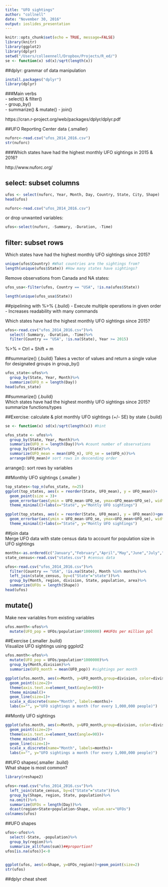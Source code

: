 ```yaml
---
title: "UFO sightings"
author: "collnell"
date: "November 30, 2016"
output: ioslides_presentation
---
```


```r
knitr::opts_chunk$set(echo = TRUE, message=FALSE)
library(knitr)
library(ggplot2)
library(dplyr)
setwd("/Users/colleennell/Dropbox/Projects/R_ed/")
se <- function(x) sd(x)/sqrt(length(x))
```

##dplyr: grammar of data manipulation    

```r
install.packages("dplyr")
library(dplyr)
```  
###Main verbs  
- select() & filter()  
- group_by()  
- summarize() & mutate() 
- join()  

https://cran.r-project.org/web/packages/dplyr/dplyr.pdf


##UFO Reporting Center data  {.smaller}  
    
```r
nuforc<-read.csv("ufos_2014_2016.csv")
str(nuforc)
```  
###Which states have had the highest monthly UFO sightings in 2015 & 2016?  

http://www.nuforc.org/

## select: subset columns  {.smaller .build}  

```r
ufos <- select(nuforc, Year, Month, Day, Country, State, City, Shape)
head(ufos)
```  
```r
nuforc<-read.csv("ufos_2014_2016.csv")
```
or drop unwanted variables:  
```r
ufos<-select(nuforc, -Summary, -Duration, -Time)
```  

## filter: subset rows {.build} 
Which states have had the highest monthly UFO sightings since 2015?    
```r
unique(ufos$Country) #What countries are the sightings from?
length(unique(ufos$State)) #How many states have sightings?
```
Remove observations from Canada and NA states:    
```r
ufos_usa<-filter(ufos, Country == "USA", !is.na(ufos$State))

length(unique(ufos_usa$State)) 
```  

##pipelining with %>%    {.build}
- Execute multiple operations in given order   
- Increases readability with many commands 
  
Which states have had the highest monthly UFO sightings since 2015?  
```r
ufos<-read.csv("ufos_2014_2016.csv")%>%
  select(-Summary, -Duration, -Time)%>%
  filter(Country == "USA", !is.na(State), Year >= 2015)
```   
  
%>% = Ctrl + Shift + m  

##summarize()  {.build} 
Takes a vector of values and return a single value for designated groups in group_by()  

```r
ufos_state<-ufos%>%
  group_by(State, Year, Month)%>%
  summarize(UFO_n = length(Day))
head(ufos_state)
``` 


##summarize()  {.build}    
Which states have had the highest monthly UFO sightings since 2015?  
summarize functions/types  

##Exercise: calculate & plot monthly UFO sightings (+/- SE) by state  {.build}
```r
se <- function(x) sd(x)/sqrt(length(x)) #hint
```  


```r
ufos_state <- ufos%>%
  group_by(State, Year, Month)%>%
  summarize(UFO_n = length(Day))%>% #count number of observations
  group_by(State)%>%
  summarize(UFO_mean = mean(UFO_n), UFO_se = se(UFO_n))%>% 
  arrange(UFO_mean)# sort rows in descending order
```    
arrange(): sort rows by variables  

##Monthly UFO sightings   {.smaller }   

```r
top_states<-top_n(ufos_state, n=25)
ggplot(top_states, aes(x = reorder(State, UFO_mean), y = UFO_mean))+
  geom_point(size = 3)+
  geom_errorbar(aes(ymin = UFO_mean-UFO_se, ymax=UFO_mean+UFO_se), width= .2)+
  theme_minimal()+labs(x="State", y="Montly UFO sightings")
```  
  
```r
ggplot(top_states, aes(x = reorder(State, UFO_mean), y = UFO_mean))+geom_point(size=3)+
  geom_errorbar(aes(ymin = UFO_mean-UFO_se, ymax=UFO_mean+UFO_se), width= .2)+
  theme_minimal()+labs(x="State", y="Montly UFO sightings")
```  

##join data   
Merge UFO data with state census data to account for population size in UFO sightings  

```r
months<-as.ordered(c("January","February","April","May","June","July","August","September","October","November","December"))
state_census<-read.csv("states.csv") #census data

ufos<-read.csv("ufos_2014_2016.csv")%>%
  filter(Country == "USA", !is.na(State), Month %in% months)%>%
  left_join(state_census, by=c("State"="state"))%>%
  group_by(Month, region, division, State, population, area)%>%
  summarize(UFOs = length(Shape))
head(ufos)  
```  
## mutate()  
Make new variables from existing variables  
```r
ufos.month<-ufos%>%
  mutate(UFO_pop = UFOs/population*1000000) ##UFOs per million ppl
```  

##Exercise {.smaller .build}  
Visualize UFO sightings using ggplot2   
```r
ufos.month<-ufos%>%
  mutate(UFO_pop = UFOs/population*1000000)%>% 
  group_by(Month,division)%>%
  summarize(UFO_month = mean(UFO_pop)) #sightings per month

```  
  
```r
ggplot(ufos.month, aes(x=Month, y=UFO_month,group=division, color=division))+
  geom_point(size=2)+
  theme(axis.text.x=element_text(angle=90))+
  theme_minimal()+
  geom_line(size=1)+
  scale_x_discrete(name="Month", labels=months)+
  labs(x="", y="UFO sightings a month (for every 1,000,000 people)")

```  
  
##Montly UFO sightings  
  
```r
ggplot(ufos.month, aes(x=Month, y=UFO_month,group=division, color=division))+
  geom_point(size=2)+
  theme(axis.text.x=element_text(angle=90))+
  theme_minimal()+
  geom_line(size=1)+
  scale_x_discrete(name="Month", labels=months)+
  labs(x="", y="UFO sightings a month (for every 1,000,000 people)")

``` 

##UFO shapes{.smaller .build}   
What shape is most common?
```r
library(reshape2)

ufos<-read.csv("ufos_2014_2016.csv")%>%
  left_join(state_census, by=c("State"="state"))%>%
  group_by(Shape, region, State, population)%>%
  na.omit()%>%
  summarize(UFOs = length(Day))%>%
  dcast(region+State+population~Shape, value.var="UFOs")
colnames(ufos)

```
##UFO shapes  
```r
ufos<-ufos%>%
  select(-State, -population)%>%
  group_by(region)%>%
  summarize_all(funs(sum))##proportion?
ufos[is.na(ufos)]<-0
  

```

```r
ggplot(ufos, aes(x=Shape, y=UFOs_region))+geom_point(size=2)
str(ufos)
```

##dplyr cheat sheet  
  
    
